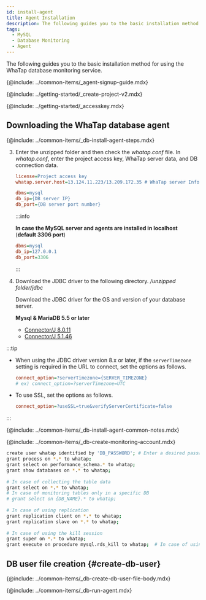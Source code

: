 ```yaml
---
id: install-agent
title: Agent Installation
description: The following guides you to the basic installation method for using the WhaTap database monitoring service.
tags:
  - MySQL
  - Database Monitoring
  - Agent
---
```



<Note product='MySQL' link='../mysql-v1/install-agent' />

The following guides you to the basic installation method for using the WhaTap database monitoring service.

{@include: ../common-items/_agent-signup-guide.mdx}  

<Youtube ko='RhU3f3d7k1A' en='wQbXDKNdDfA' ja='wQbXDKNdDfA' />

{@include: ../getting-started/_create-project-v2.mdx} 

{@include: ../getting-started/_accesskey.mdx} 

## Downloading the WhaTap database agent

{@include: ../common-items/_db-install-agent-steps.mdx} 

3.  Enter the unzipped folder and then check the _whatap.conf_ file. In _whatap.conf_, enter the project access key, WhaTap server data, and DB connection data.

    ```ini title='whatap.conf'
    license=Project access key
    whatap.server.host=13.124.11.223/13.209.172.35 # WhaTap server Info

    dbms=mysql
    db_ip={DB server IP}
    db_port={DB server port number}
    ```

    :::info

    **In case the MySQL server and agents are installed in localhost** (**default 3306 port**)

    ```ini title='whatap.conf'
    dbms=mysql
    db_ip=127.0.0.1
    db_port=3306
    ```

    :::

4.  Download the JDBC driver to the following directory. _/unzipped folder/jdbc_

    Download the JDBC driver for the OS and version of your database server.

    **Mysql & MariaDB 5.5 or later**

    -   [Connector/J 8.0.11](https://dev.mysql.com/downloads/connector/j/)
    -   [Connector/J 5.1.46](https://dev.mysql.com/downloads/connector/j/5.1.html)

:::tip

-   When using the JDBC driver version 8.x or later, if the `serverTimezone` setting is required in the URL to connect, set the options as follows.

    ```ini title='whatap.conf'
    connect_option=?serverTimezone={SERVER_TIMEZONE}
    # ex) connect_option=?serverTimezone=UTC
    ```

-   To use SSL, set the options as follows.

    ```ini title='whatap.conf'
    connect_option=?useSSL=true&verifyServerCertificate=false
    ```

:::

<!-- 공통 Notes-->

{@include: ../common-items/_db-install-agent-common-notes.mdx}

<!-- 모니터링용 계정 생성-->

{@include: ../common-items/_db-create-monitoring-account.mdx}

<!-- MySQL-->

```bash showLineNumbers
create user whatap identified by 'DB_PASSWORD'; # Enter a desired password.
grant process on *.* to whatap;
grant select on performance_schema.* to whatap;
grant show databases on *.* to whatap;
 
# In case of collecting the table data
grant select on *.* to whatap;
# In case of monitoring tables only in a specific DB
# grant select on {DB_NAME}.* to whatap;
 
# In case of using replication
grant replication client on *.* to whatap;
grant replication slave on *.* to whatap;
 
# In case of using the kill session
grant super on *.* to whatap;
grant execute on procedure mysql.rds_kill to whatap;  # In case of using AWS RDS
```

## DB user file creation {#create-db-user}

<DBuserDesc name='default'/>

{@include: ../common-items/_db-create-db-user-file-body.mdx} 

<!--## 에이전트 실행-->

{@include: ../common-items/_db-run-agent.mdx}
